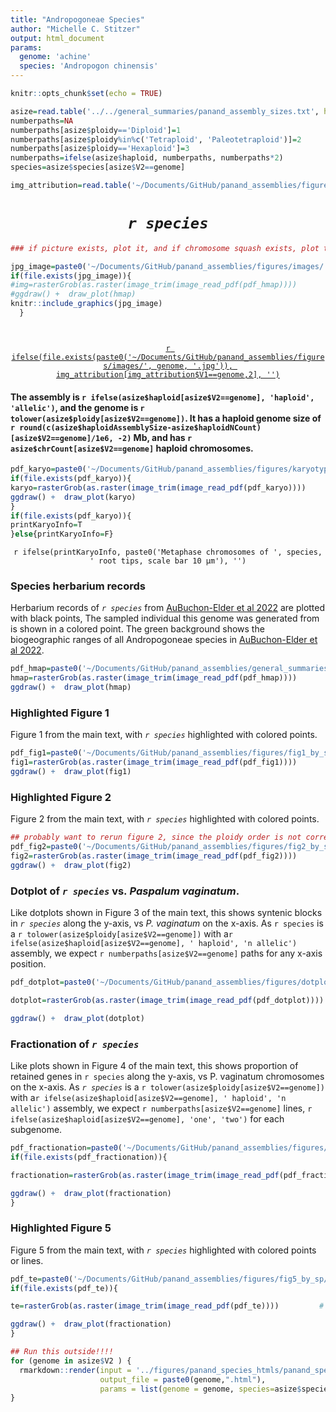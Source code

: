 ```yaml
---
title: "Andropogoneae Species"
author: "Michelle C. Stitzer"
output: html_document
params: 
  genome: 'achine'
  species: 'Andropogon chinensis'
---
```


```r
knitr::opts_chunk$set(echo = TRUE)
```


```r
asize=read.table('../../general_summaries/panand_assembly_sizes.txt', header=T, sep='\t')
numberpaths=NA
numberpaths[asize$ploidy=='Diploid']=1
numberpaths[asize$ploidy%in%c('Tetraploid', 'Paleotetraploid')]=2
numberpaths[asize$ploidy=='Hexaploid']=3
numberpaths=ifelse(asize$haploid, numberpaths, numberpaths*2)
species=asize$species[asize$V2==genome]

img_attribution=read.table('~/Documents/GitHub/panand_assemblies/figures/images/figure_sources.txt', header=F, sep='\t')
```

<center>
# *`r species`*
</center>

```r
### if picture exists, plot it, and if chromosome squash exists, plot that. 

jpg_image=paste0('~/Documents/GitHub/panand_assemblies/figures/images/', genome, '.jpg')
if(file.exists(jpg_image)){
#img=rasterGrob(as.raster(image_trim(image_read_pdf(pdf_hmap))))         # Read the PDF file
#ggdraw() +  draw_plot(hmap)
knitr::include_graphics(jpg_image)
  }




```
<center>

[`r ifelse(file.exists(paste0('~/Documents/GitHub/panand_assemblies/figures/images/', genome, '.jpg')), img_attribution[img_attribution$V1==genome,2], '')`](`r ifelse(file.exists(paste0('~/Documents/GitHub/panand_assemblies/figures/images/', genome, '.jpg')), img_attribution[img_attribution$V1==genome,3], '')`)

</center>


#### The assembly is `r ifelse(asize$haploid[asize$V2==genome], 'haploid', 'allelic')`, and the genome is `r tolower(asize$ploidy[asize$V2==genome])`. It has a haploid genome size of `r round(c(asize$haploidAssemblySize-asize$haploidNCount)[asize$V2==genome]/1e6, -2)` Mb, and has `r asize$chrCount[asize$V2==genome]` haploid chromosomes.


```r
pdf_karyo=paste0('~/Documents/GitHub/panand_assemblies/figures/karyotype/', genome, '_karyotype.pdf')
if(file.exists(pdf_karyo)){
karyo=rasterGrob(as.raster(image_trim(image_read_pdf(pdf_karyo))))         # Read the PDF file
ggdraw() +  draw_plot(karyo)
}
if(file.exists(pdf_karyo)){
printKaryoInfo=T
}else{printKaryoInfo=F}
```
<center>

`r ifelse(printKaryoInfo, paste0('Metaphase chromosomes of ', species, ' root tips, scale bar 10 µm'), '')`
</center>


### Species herbarium records
Herbarium records of *`r species`* from [AuBuchon-Elder et al 2022](https://nph.onlinelibrary.wiley.com/doi/full/10.1002/ppp3.10355) are plotted with black points, The sampled individual this genome was generated from is shown in a colored point. The green background shows the biogeographic ranges of all Andropogoneae species in [AuBuchon-Elder et al 2022](https://nph.onlinelibrary.wiley.com/doi/full/10.1002/ppp3.10355). 

```r
pdf_hmap=paste0('~/Documents/GitHub/panand_assemblies/general_summaries/maps_by_sp/', genome, '_range.pdf')
hmap=rasterGrob(as.raster(image_trim(image_read_pdf(pdf_hmap))))         # Read the PDF file
ggdraw() +  draw_plot(hmap)
```

### Highlighted Figure 1
Figure 1 from the main text, with *`r species`* highlighted with colored points.
```r
pdf_fig1=paste0('~/Documents/GitHub/panand_assemblies/figures/fig1_by_sp/', genome, '_fig1.pdf')
fig1=rasterGrob(as.raster(image_trim(image_read_pdf(pdf_fig1))))         # Read the PDF file
ggdraw() +  draw_plot(fig1)
```

### Highlighted Figure 2
Figure 2 from the main text, with *`r species`* highlighted with colored points.
```r
## probably want to rerun figure 2, since the ploidy order is not correct on boxplots
pdf_fig2=paste0('~/Documents/GitHub/panand_assemblies/figures/fig2_by_sp/', genome, '_fig2.pdf')
fig2=rasterGrob(as.raster(image_trim(image_read_pdf(pdf_fig2))))         # Read the PDF file
ggdraw() +  draw_plot(fig2)
```


### Dotplot of *`r species`* vs. *Paspalum vaginatum*.
Like dotplots shown in Figure 3 of the main text, this shows syntenic blocks in *`r species`* along the y-axis, vs *P. vaginatum* on the x-axis. As `r species` is a `r tolower(asize$ploidy[asize$V2==genome])` with a`r ifelse(asize$haploid[asize$V2==genome], ' haploid', 'n allelic')` assembly, we expect `r numberpaths[asize$V2==genome]` paths for any x-axis position. 

```r

pdf_dotplot=paste0('~/Documents/GitHub/panand_assemblies/figures/dotplots_by_sp/', genome, '.pdf')

dotplot=rasterGrob(as.raster(image_trim(image_read_pdf(pdf_dotplot))))         # Read the PDF file

ggdraw() +  draw_plot(dotplot)
```

### Fractionation of *`r species`*
Like plots shown in Figure 4 of the main text, this shows proportion of retained genes in `r species` along the y-axis, vs P. vaginatum chromosomes on the x-axis. As *`r species`* is a `r tolower(asize$ploidy[asize$V2==genome])` with a`r ifelse(asize$haploid[asize$V2==genome], ' haploid', 'n allelic')` assembly, we expect `r numberpaths[asize$V2==genome]` lines,  `r ifelse(asize$haploid[asize$V2==genome], 'one', 'two')` for each subgenome. 

```r

pdf_fractionation=paste0('~/Documents/GitHub/panand_assemblies/figures/fractionation_by_sp/', genome, '_fract.PvChr01.pdf') #agerar_fract.PvChr01.pdf
if(file.exists(pdf_fractionation)){

fractionation=rasterGrob(as.raster(image_trim(image_read_pdf(pdf_fractionation))))         # Read the PDF file

ggdraw() +  draw_plot(fractionation)
}
```

### Highlighted Figure 5
Figure 5 from the main text, with *`r species`* highlighted with colored points or lines.

```r

pdf_te=paste0('~/Documents/GitHub/panand_assemblies/figures/fig5_by_sp/', genome, '.pdf')
if(file.exists(pdf_te)){

te=rasterGrob(as.raster(image_trim(image_read_pdf(pdf_te))))         # Read the PDF file

ggdraw() +  draw_plot(fractionation)
}
```


```r
## Run this outside!!!!
for (genome in asize$V2 ) {
  rmarkdown::render(input = '../figures/panand_species_htmls/panand_species.Rmd',
                    output_file = paste0(genome,".html"), 
                    params = list(genome = genome, species=asize$species[asize$V2==genome]))
}
```
